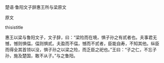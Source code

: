 


楚语·鲁阳文子辞惠王所与梁原文

原文

thisistitle

惠王以梁与鲁阳文子，文子辞，曰：“梁险而在境，惧子孙之有贰者也。夫事君无憾，憾则惧偪，偪则惧贰。夫盈而不偪，憾而不贰者，臣能自寿，不知其他。纵臣而得全其首领以没，惧子孙之以梁之险，而乏臣之祀也。”王曰：“子之仁，不忘子孙，施及楚国，敢不从子。”与之鲁阳。

